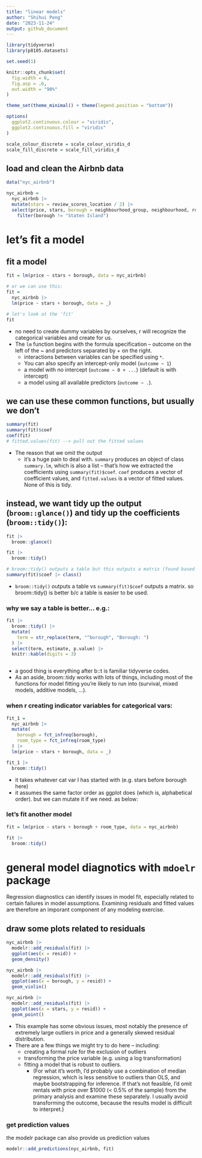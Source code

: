 ```yaml
---
title: "linear models"
author: "Shihui Peng"
date: "2023-11-24"
output: github_document
---
```


```r
library(tidyverse)
library(p8105.datasets)

set.seed(1)

knitr::opts_chunk$set(
  fig.width = 6,
  fig.asp = .6,
  out.width = "90%"
)

theme_set(theme_minimal() + theme(legend.position = "bottom"))

options(
  ggplot2.continuous.colour = "viridis",
  ggplot2.continuous.fill = "viridis"
)

scale_colour_discrete = scale_colour_viridis_d
scale_fill_discrete = scale_fill_viridis_d
```

## load and clean the Airbnb data

```r
data("nyc_airbnb")

nyc_airbnb = 
  nyc_airbnb |> 
  mutate(stars = review_scores_location / 2) |> 
  select(price, stars, borough = neighbourhood_group, neighbourhood, room_type) |> 
    filter(borough != "Staten Island")
```

# let's fit a model

## fit a model
```r
fit = lm(price ~ stars + borough, data = nyc_airbnb)

# or we can use this:
fit =
  nyc_airbnb |> 
  lm(price ~ stars + borough, data = _)

# let's look at the 'fit'
fit
```
* no need to create dummy variables by ourselves, r will recognize the categorical variables and create for us.
* The `lm` function begins with the formula specification – outcome on the left of the ~ and predictors separated by + on the right. 
  * interactions between variables can be specified using `*`.
  * You can also specify an intercept-only model (`outcome ~ 1`)
  * a model with no intercept (`outcome ~ 0 + ...`) (default is with intercept)
  * a model using all available predictors (`outcome ~ .`).

## we can use these common functions, but usually we don't
```r
summary(fit)
summary(fit)$coef
coef(fit)
# fitted.values(fit) --> pull out the fitted values
```
* The reason that we omit the output
  * it’s a huge pain to deal with. `summary` produces an object of class `summary.lm`, which is also a list – that’s how we extracted the coefficients using `summary(fit)$coef`. `coef` produces a vector of coefficient values, and `fitted.values` is a vector of fitted values. None of this is tidy.

## instead, we want tidy up the output (`broom::glance()`) and tidy up the coefficients (`broom::tidy()`):
```r
fit |> 
  broom::glance()

fit |> 
  broom::tidy()

# broom::tidy() outputs a table but this outputs a matrix (found based on...)
summary(fit)$coef |> class()
```
* `broom::tidy()` outputs a table vs `summary(fit)$coef` outputs a matrix. so broom::tidy() is better b/c a table is easier to be used.

### why we say a table is better... e.g.:
```r
fit |> 
  broom::tidy() |> 
  mutate(
    term = str_replace(term, "^borough", "Borough: ")
  ) |> 
  select(term, estimate, p.value) |> 
  knitr::kable(digits = 3)



```
* a good thing is everything after b::t is familiar tidyverse codes.
* As an aside, broom::tidy works with lots of things, including most of the functions for model fitting you’re likely to run into (survival, mixed models, additive models, …).

### when r creating indicator variables for categorical vars:

```r
fit_1 = 
  nyc_airbnb |> 
  mutate(
    borough = fct_infreq(borough),
    room_type = fct_infreq(room_type)
  ) |> 
  lm(price ~ stars + borough, data = _)

fit_1 |> 
  broom::tidy()
```
* it takes whatever cat var I has started with (e.g. stars before borough here)
* it assumes the same factor order as ggplot does (which is, alphabetical order). but we can mutate it if we need. as below:

### let's fit another model

```r
fit = lm(price ~ stars + borough + room_type, data = nyc_airbnb)

fit |> 
  broom::tidy()
```


# general model diagnotics with `mdoelr` package

Regression diagnostics can identify issues in model fit, especially related to certain failures in model assumptions. Examining residuals and fitted values are therefore an imporant component of any modeling exercise.

## draw some plots related to residuals
```r
nyc_airbnb |> 
  modelr::add_residuals(fit) |> 
  ggplot(aes(x = resid)) +
  geom_density()

nyc_airbnb |> 
  modelr::add_residuals(fit) |> 
  ggplot(aes(x = borough, y = resid)) +
  geom_violin()

nyc_airbnb |> 
  modelr::add_residuals(fit) |> 
  ggplot(aes(x = stars, y = resid)) +
  geom_point()
```
* This example has some obvious issues, most notably the presence of extremely large outliers in price and a generally skewed residual distribution.
* There are a few things we might try to do here – including:
  * creating a formal rule for the exclusion of outliers
  * transforming the price variable (e.g. using a log transformation)
  * fitting a model that is robust to outliers. 
    * (For what it’s worth, I’d probably use a combination of median regression, which is less sensitive to outliers than OLS, and maybe bootstrapping for inference.  If that’s not feasible, I’d omit rentals with price over $1000 (< 0.5% of the sample) from the primary analysis and examine these separately.  I usually avoid transforming the outcome, because the results model is difficult to interpret.)
  
### get prediction values 

the modelr package can also provide us prediction values
```r
modelr::add_predictions(nyc_airbnb, fit)
```

